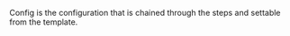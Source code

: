 <!-- Code generated from the comments of the Config struct in builder/azure/chroot/builder.go; DO NOT EDIT MANUALLY -->

Config is the configuration that is chained through the steps and settable
from the template.

<!-- End of code generated from the comments of the Config struct in builder/azure/chroot/builder.go; -->

